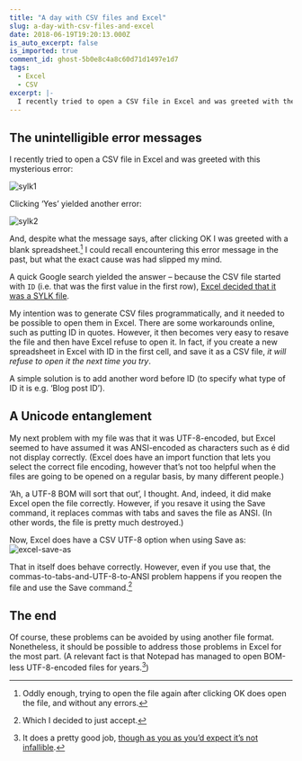 ```yaml
---
title: "A day with CSV files and Excel"
slug: a-day-with-csv-files-and-excel
date: 2018-06-19T19:20:13.000Z
is_auto_excerpt: false
is_imported: true
comment_id: ghost-5b0e8c4a8c60d71d1497e1d7
tags:
  - Excel
  - CSV
excerpt: |-
  I recently tried to open a CSV file in Excel and was greeted with the mysterious error, 'The file format and extension of test.csv don't match...', followed by 'Excel has detected that test.csv is a SYLK file...'
---
```


## The unintelligible error messages

I recently tried to open a CSV file in Excel and was greeted with this
mysterious error:

![sylk1](./sylk1.png)

Clicking ‘Yes’ yielded another error:

![sylk2](./sylk2.png)

And, despite what the message says, after clicking OK I was greeted with a blank
spreadsheet.[^1] I could recall encountering this error message in the past, but
what the exact cause was had slipped my mind.

A quick Google search yielded the answer – because the CSV file started with
`ID` (i.e. that was the first value in the first row),
[Excel decided that it was a SYLK file](<https://en.wikipedia.org/wiki/SYmbolic_LinK_(SYLK)>).

My intention was to generate CSV files programmatically, and it needed to be
possible to open them in Excel. There are some workarounds online, such as
putting ID in quotes. However, it then becomes very easy to resave the file and
then have Excel refuse to open it. In fact, if you create a new spreadsheet in
Excel with ID in the first cell, and save it as a CSV file, _it will refuse to
open it the next time you try_.

A simple solution is to add another word before ID (to specify what type of ID
it is e.g. ‘Blog post ID’).

## A Unicode entanglement

My next problem with my file was that it was UTF-8-encoded, but Excel seemed to
have assumed it was ANSI-encoded as characters such as é did not display
correctly. (Excel does have an import function that lets you select the correct
file encoding, however that’s not too helpful when the files are going to be
opened on a regular basis, by many different people.)

‘Ah, a UTF-8 BOM will sort that out’, I thought. And, indeed, it did make Excel
open the file correctly. However, if you resave it using the Save command, it
replaces commas with tabs and saves the file as ANSI. (In other words, the file
is pretty much destroyed.)

Now, Excel does have a CSV UTF-8 option when using Save as:
![excel-save-as](./excel-save-as.png)

That in itself does behave correctly. However, even if you use that, the
commas-to-tabs-and-UTF-8-to-ANSI problem happens if you reopen the file and use
the Save command.[^3]

## The end

Of course, these problems can be avoided by using another file format.
Nonetheless, it should be possible to address those problems in Excel for the
most part. (A relevant fact is that Notepad has managed to open BOM-less
UTF-8-encoded files for years.[^2])

[^1]:
    Oddly enough, trying to open the file again after clicking OK does open the
    file, and without any errors.

[^3]: Which I decided to just accept.

[^2]:
    It does a pretty good job,
    [though as you as you’d expect it’s not infallible](https://blogs.msdn.microsoft.com/oldnewthing/20070417-00/).
